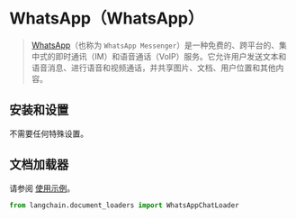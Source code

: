 # WhatsApp（WhatsApp）

> [WhatsApp](https://www.whatsapp.com/)（也称为 `WhatsApp Messenger`）是一种免费的、跨平台的、集中式的即时通讯（IM）和语音通话（VoIP）服务。它允许用户发送文本和语音消息、进行语音和视频通话，并共享图片、文档、用户位置和其他内容。


## 安装和设置

不需要任何特殊设置。



## 文档加载器

请参阅 [使用示例](/docs/modules/data_connection/document_loaders/integrations/whatsapp_chat.html)。

```python
from langchain.document_loaders import WhatsAppChatLoader
```
